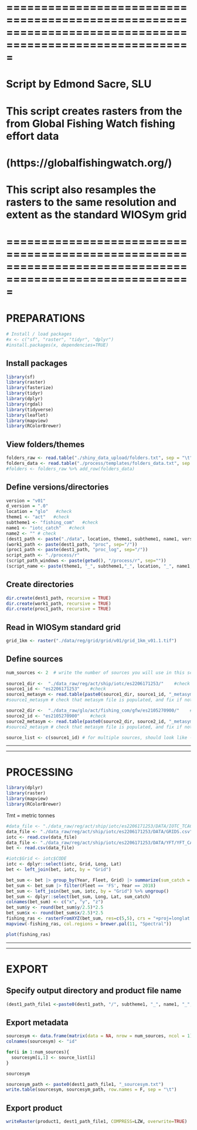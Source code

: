 # =========================================================================================================
# Script by Edmond Sacre, SLU
# This script creates rasters from the from Global Fishing Watch fishing effort data
# (https://globalfishingwatch.org/)
# This script also resamples the rasters to the same resolution and extent as the standard WIOSym grid
# =========================================================================================================

# PREPARATIONS
```{r, include = FALSE}
# Install / load packages
#x <- c("sf", "raster", "tidyr", "dplyr")
#install.packages(x, dependencies=TRUE)
```

## Install packages
```{r, include = FALSE}
library(sf) 
library(raster)
library(fasterize)
library(tidyr)
library(dplyr)
library(rgdal)
library(tidyverse)
library(leaflet)
library(mapview)
library(RColorBrewer)
```

## View folders/themes
```{r}
folders_raw <- read.table("./shiny_data_upload/folders.txt", sep = "\t", header = TRUE)
folders_data <- read.table("./process/templates/folders_data.txt", sep = "\t", header = TRUE)
#folders <- folders_raw %>% add_row(folders_data)
```

## Define versions/directories
```{r}
version = "v01"
d_version = ".0"
location = "glo"   #check
theme1 <- "act"   #check
subtheme1 <- "fishing_com"   #check
name1 <- "iotc_catch"   #check
name2 <- "" # check
(dest1_path <- paste("./data", location, theme1, subtheme1, name1, version, sep="/"))
(work1_path <- paste(dest1_path, "proc", sep="/"))
(proc1_path <- paste(dest1_path, "proc_log", sep="/"))
script_path <- "./process/r"
(script_path_windows <- paste(getwd(), "/process/r", sep=""))
(script_name <- paste(theme1, "_", subtheme1,"_", location, "_", name1,"_s01_",version, ".R", sep=""))
```

## Create directories
```{r}
dir.create(dest1_path, recursive = TRUE)
dir.create(work1_path, recursive = TRUE)
dir.create(proc1_path, recursive = TRUE)
```

## Read in WIOSym standard grid
```{r}
grid_1km <- raster("./data/reg/grid/grid/v01/grid_1km_v01.1.tif")
```

## Define sources
```{r}
num_sources <- 2  # write the number of sources you will use in this script (to be used later for exporting metadata)
  
source1_dir <-  "./data_raw/reg/act/ship/iotc/es2206171253/"    #check
source1_id <- "es2206171253"    #check
source1_metasym <- read.table(paste0(source1_dir, source1_id, "_metasym.txt"), sep = "\t")
#source1_metasym # check that metasym file is populated, and fix if not - before finalising the processing

source2_dir <-  "./data_raw/glo/act/fishing_com/gfw/es2105270900/"    #check
source2_id <- "es2105270900"    #check
source2_metasym <- read.table(paste0(source2_dir, source2_id, "_metasym.txt"), sep = "\t")
#source2_metasym # check that metasym file is populated, and fix if not - before finalising the processing

source_list <- c(source1_id) # for multiple sources, should look like - c(source1_id, source2_id, source3_id) etc.
```

*****************************************************************
*****************************************************************
# PROCESSING
```{r}
library(dplyr)
library(raster)
library(mapview)
library(RColorBrewer)
```

Tmt = metric tonnes
```{r}
#data_file <- "./data_raw/reg/act/ship/iotc/es2206171253/DATA/IOTC_TCAC_GRID_1x1.csv"
data_file <- "./data_raw/reg/act/ship/iotc/es2206171253/DATA/GRIDS.csv"
iotc <- read.csv(data_file)
data_file <- "./data_raw/reg/act/ship/iotc/es2206171253/DATA/YFT/YFT_CATCHES.csv"
bet <- read.csv(data_file)
```

```{r}
#iotc$Grid <- iotc$CODE
iotc <- dplyr::select(iotc, Grid, Long, Lat)
bet <- left_join(bet, iotc, by = "Grid")
```

```{r}
bet_sum <- bet |> group_by(Year, Fleet, Grid) |> summarize(sum_catch = sum(Tmt))
bet_sum <- bet_sum |> filter(Fleet == 'FS', Year == 2018)
bet_sum <- left_join(bet_sum, iotc, by = "Grid") %>% ungroup()
bet_sum <- dplyr::select(bet_sum, Long, Lat, sum_catch)
colnames(bet_sum) <- c("x", "y", "z")
bet_sum$y <- round(bet_sum$y/2.5)*2.5
bet_sum$x <- round(bet_sum$x/2.5)*2.5
fishing_ras <- rasterFromXYZ(bet_sum, res=c(5,5), crs = "+proj=longlat +ellps=WGS84 +datum=WGS84 +no_defs")
mapview(-fishing_ras, col.regions = brewer.pal(11, "Spectral"))
```

```{r}
plot(fishing_ras)
```



*****************************************************************
*****************************************************************

# EXPORT

## Specify output directory and product file name

```{r}
(dest1_path_file1 <-paste0(dest1_path, "/", subtheme1, "_", name1, "_", name2, "_", version, d_version, ".tif"))
```

## Export metadata
```{r}
sourcesym <- data.frame(matrix(data = NA, nrow = num_sources, ncol = 1))
colnames(sourcesym) <- "id"

for(i in 1:num_sources){
  sourcesym[i,1] <- source_list[i]
}

sourcesym
```

```{r}
sourcesym_path <- paste0(dest1_path_file1, "_sourcesym.txt")
write.table(sourcesym, sourcesym_path, row.names = F, sep = "\t")
```


## Export product

```{r}
writeRaster(product1, dest1_path_file1, COMPRESS=LZW, overwrite=TRUE)
```

